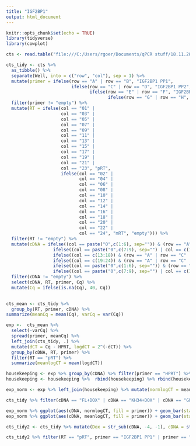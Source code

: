 ```yaml
---
title: "IGF2BP1"
output: html_document
---
```


```r
knitr::opts_chunk$set(echo = TRUE)
library(tidyverse)
library(cowplot)
```

```r
cts <- read.table("file:///C:/Users/rgoer/Documents/qPCR stuff/18.11.28rgIGF2BP1.csv", header = TRUE, sep = ",")

```

```r

cts_tidy <- cts %>%
  as_tibble() %>% 
  separate(Well, into = c("row", "col"), sep = 1) %>%
  mutate(primer = ifelse(row == "A" | row == "B", "IGF2BP1 PP1", 
                         ifelse(row == "C" | row == "D", "IGF2BP1 PP2", 
                                ifelse(row == "E" | row == "F", "IGF2BP1 PP3", 
                                       ifelse(row == "G" | row == "H", "HPRT", "empty"))))) %>% 
  filter(primer != "empty") %>%
  mutate(RT = ifelse(col == "01" | 
                     col == "03" | 
                     col == "05" |
                     col == "07" |
                     col == "09" |
                     col == "11" |
                     col == "13" |
                     col == "15" |
                     col == "17" |
                     col == "19" |
                     col == "21" |
                     col == "23", "pRT", 
                     ifelse(col == "02" |
                            col == "04" |
                            col == "06" |
                            col == "08" |
                            col == "10" |
                            col == "12" |
                            col == "14" |
                            col == "16" |
                            col == "18" |
                            col == "20" |
                            col == "22" |
                            col == "24", "mRT", "empty"))) %>% 
  filter(RT != "empty") %>% 
  mutate(cDNA = ifelse((col == paste("0",c(1:6), sep="")) & (row == "A" | row == "C" | row == "E" | row == "G") , "FL+DOX",
                  ifelse((col == paste("0",c(7:9), sep="") | col == c(10:12)) & (row == "A" | row == "C" | row == "E" | row == "G") , "FL-DOX",
                  ifelse((col == c(13:18)) & (row == "A" | row == "C" | row == "E" | row == "G") , "KH34+DOX",
                  ifelse((col == c(19:24)) & (row == "A" | row == "C" | row == "E" | row == "G") , "KH34-DOX",
                  ifelse((col == paste("0",c(1:6), sep="")) & (row == "B" | row == "D" | row == "F" | row == "H") , "GFP+DOX",
                  ifelse((col == paste("0",c(7:9), sep="") | col == c(10:12)) & (row == "B" | row == "D" | row == "F" | row == "H") , "GFP-DOX", "empty"))))))) %>% 
  filter(cDNA != "empty") %>% 
  select(cDNA, RT, primer, Cq) %>% 
  mutate(Cq = ifelse(is.na(Cq), 40, Cq)) 
 
```

```r
cts_mean <- cts_tidy %>%
  group_by(RT, primer, cDNA) %>% 
summarize(meanCq = mean(Cq), varCq = var(Cq))

exp <-  cts_mean %>%
  select(-varCq) %>% 
  spread(primer, meanCq) %>% 
  left_join(cts_tidy, .) %>% 
  mutate(dCT = Cq - HPRT, logdCT = 2^(-dCT)) %>% 
  group_by(cDNA, RT, primer) %>% 
  filter(RT == "pRT") %>%
  summarize(meanlogCT = mean(logdCT))

housekeeping <- exp %>% group_by(cDNA) %>% filter(primer == "HPRT") %>% select(cDNA, meanlogCT)
housekeeping <- housekeeping %>%  rbind(housekeeping) %>% rbind(housekeeping) %>% rbind(housekeeping) %>% rbind(housekeeping) %>% rename("housekeeping" = meanlogCT)

exp_norm <- exp %>% left_join(housekeeping) %>% mutate(normlogCT = meanlogCT / housekeeping)

```

```r
cts_tidy %>% filter(cDNA == "FL+DOX" | cDNA == "KH34+DOX" | cDNA == "GFP+DOX") %>% ggplot(aes(cDNA, -Cq, fill = RT)) + geom_boxplot() + geom_point(position = position_jitter(width = 0.1, height = 0.1)) + facet_grid(. ~ primer)

exp_norm %>% ggplot(aes(cDNA, normlogCT, fill = primer)) + geom_bar(stat = "identity", position = "dodge")
exp_norm %>% ggplot(aes(cDNA, meanlogCT, fill = primer)) + geom_bar(stat = "identity", position = "dodge")

```

```r
cts_tidy2 <- cts_tidy %>% mutate(Dox = str_sub(cDNA, -4, -1), cDNA = str_sub(cDNA, 1, -5))

cts_tidy2 %>% filter(RT == "pRT", primer == "IGF2BP1 PP1" | primer == "HPRT", Dox == "+DOX", cDNA == "FL" | cDNA == "KH34" | cDNA == "GFP") %>% group_by(cDNA,primer) %>% summarize(mean_cq = mean(Cq)) %>% spread(primer, mean_cq) %>% left_join(cts_tidy2, .) %>% filter(RT == "pRT", primer == "IGF2BP1 PP1" | primer == "HPRT", Dox == "+DOX", cDNA == "FL" | cDNA == "KH34" | cDNA == "GFP") %>% select(-RT, -Dox) %>% mutate(dCT = Cq - HPRT, logdCT = 2^(-dCT)) %>% filter(primer == "IGF2BP1 PP1") %>% ggplot(aes(cDNA, logdCT, fill = cDNA)) + geom_boxplot() + guides(fill = FALSE) + geom_point(position = "jitter")
```

